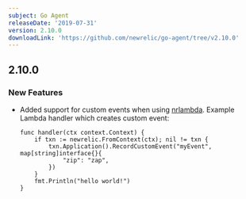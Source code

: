 ```yaml
---
subject: Go Agent
releaseDate: '2019-07-31'
version: 2.10.0
downloadLink: 'https://github.com/newrelic/go-agent/tree/v2.10.0'
---
```


## 2.10.0

### New Features

* Added support for custom events when using [nrlambda](https://godoc.org/github.com/newrelic/go-agent/_integrations/nrlambda). Example Lambda handler which creates custom event:

  ```
  func handler(ctx context.Context) {
      if txn := newrelic.FromContext(ctx); nil != txn {
          txn.Application().RecordCustomEvent("myEvent", map[string]interface{}{
              "zip": "zap",
          })
      }
      fmt.Println("hello world!")
  }
  ```
